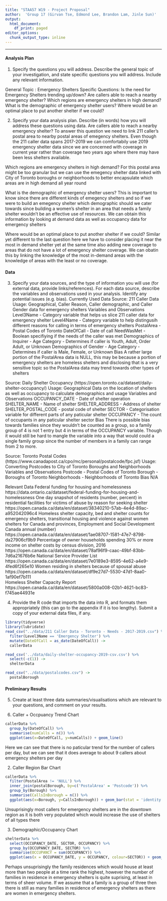 ```yaml
---
title: "STAA57 W19 - Project Proposal"
author:  'Group 17 (Girvan Tse, Edmond Lee, Brandon Lam, Jinle Sun)'
output:
  html_document:
    df_print: paged
editor_options: 
  chunk_output_type: inline
---
```


***


#### Analysis Plan 

1. Specify the questions you will address. Describe the general topic of your investigation, and state specific questions you will address. Include any relevant information.

General Topic : Emergency Shelters
Specific Questions:
  Is the need for Emergency Shelters trending up/down?
  Are callers able to reach a nearby emergency shelter?
  Which regions are emergency shelters in high demand?
  What is the demographic of emergency shelter users?
  Where would be an optimal place to put another shelter if we could?
  

2. Specify your data analysis plan. Describe (in words) how you will address these questions using data.
Are callers able to reach a nearby emergency shelter?
  To answer this question we need to link 211 caller's postal area to nearby postal areas of emegency shelters. Even though the 211 caller data spans 2017-2019 we can comfortabily use 2019 emergency shelter data since we are concerned with coverage in current year rather than coverage two years ago where there may have been less shelters available.

Which regions are emergency shelters in high demand?
  For this postal area might be too granular but we can use the emegency shelter data linked with City of Toronto boroughs or neighborhoods to better encapsulate which areas are in high demand all year round
  
What is the demographic of emergency shelter users?
  This is important to know since there are different kinds of emegency shelters and so if we were to build an emegency shelter which demographic should we cater towards since building a women's shelter in an area that needs a family shelter wouldn't be an effective use of resources. We can obtain this information by looking at demand data as well as occupancy data for emergency shelters

Where would be an optimal place to put another shelter if we could?
  Similar yet different to the last question here we have to consider placing it near the most in demand shelter yet at the same time also adding new coverage to areas that do not have a lot of emergency shelter coverage. We can obatin this by linking the knowledge of the most in-demand areas with the knowledge of areas with the least or no coverage.
  
#### Data 

3. Specify your data sources, and the type of information you will use (for external data, provide links/references). For each data source, describe the variables and observations used in your analysis. Identify any potential issues (e.g. bias).
Currently Used Data
  Source: 211 Caller Data
  Usage: Geographical, Caller Reason, Caller demographic, and Caller Gender data  for emergency shelters
  Variables and Observations
    Level3Name - Category variable that helps us slice 211 caller data for emergency shelter
    Level4Name - Category variable to help distingusih different reasons for calling in terms of emergency shelters
    PostalArea - Postal Codes of Toronto
    DateOfCall - Date of call
    NeedWasMet - Boolean specifiying if the needs of the caller was met
    Demographics of Inquirer - Age Category - Determines if caller is Youth, Adult, Order Adult, or Unknown
    Demographics of Gender - Age Category - Determines if caller is Male, Female, or Unknown
  Bias
    A rather large portion of the PostalArea data is NULL, this may be because a portion of emergency shelters are homeless shelters and disclosing that is a very sensitive topic so the PostalArea data may trend towards other types of shelters
  
  Source: Daily Shelter Occupancy (https://open.toronto.ca/dataset/daily-shelter-occupancy/)
  Usage: Geographical Data on the location of shelters as well as occupancy to calculate demographics and usage
  Variables and Observations
    OCCUPANCY_DATE - Date of shelter operation
    SHELTER_NAME - Name of shelter
    SHELTER_ADDRESS - Address of shelter
    SHELTER_POSTAL_CODE - postal code of shelter
    SECTOR - Categorisation variable for different parts of any paticular shelter
    OCCUPANCY - The count of occupants in any paticular shelter sector
  Bias
    There is possible bias towards families since they wouldn't be counted as a group, so a family group of 4 is not 1 entry but 4 in terms of the OCCUPANCY variable. Though it would still be hard to mangle the variable into a way that would could a single family group since the number of members in a family can range from 2 to more.
  
  Source: Toronto Postal Codes (https://www.canadapost.ca/cpo/mc/personal/postalcode/fpc.jsf)
  Usage: Converting Postcodes to City of Toronto Boroughs and Neighborhoods
  Variables and Observations
    Postcode - Postal Codes of Toronto
    Borough - Boroughs of Toronto
    Neighborhoods - Neighborhoods of Toronto
  Bias
    N/A

Relevant Data
  Federal funding for housing and homelessness
    https://data.ontario.ca/dataset/federal-funding-for-housing-and-homelessness
  One day snapshot of residents (number, percent) in residential facilities for victims of abuse by reason for seeking shelter
    https://open.canada.ca/data/en/dataset/38340210-57ab-4e4d-89ac-a952042096c4
  Homeless shelter capacity, bed and shelter counts for emergency shelters, transitional housing and violence against women shelters for Canada and provinces, Employment and Social Development Canada annual (number)
    https://open.canada.ca/data/en/dataset/1ae08707-1581-47e7-8798-da27906cf9b9
  Percentage of owner households spending 30% or more income on shelter costs by census division, 2016
    https://open.canada.ca/data/en/dataset/78af96f9-caac-49bf-83bb-7d6a21676b6e
  National Service Provider List
    https://open.canada.ca/data/en/dataset/7e0189e3-8595-4e62-a4e9-4fed6f265e10
  Women residing in shelters because of spousal abuse
    https://open.canada.ca/data/en/dataset/df9e27d7-5530-47d1-8aa0-1af90ef7b111\
  Homeless Shelter Capacity Report
    https://open.canada.ca/data/en/dataset/5800a008-02b1-4621-bc83-f745ae44931e


4. Provide the R code that imports the data into R, and formats them appropriately (this can go to the appendix if it is too lengthy). Submit a copy of your external data files, if any. 
```r
library(tidyverse)
library(lubridate)
read_csv("../data/211 Caller Data - Toronto - Needs - 2017-2019.csv") %>%
  filter(Level3Name == 'Emergency Shelter') %>%
  mutate(DateOfCall = as_date(DateOfCall)) ->
  callerData

read_csv('../data/daily-shelter-occupancy-2019-csv.csv') %>%
  select(-c(1)) ->
  shelterData

read_csv("../data/postalcodes.csv") ->
  postalBorough
```



#### Preliminary Results

5. Create at least three data summaries/visualisations which are relevant to your questions, and comment on your results. 

1. Caller + Occpuancy Trend Chart
```r
callerData %>%
  group_by(DateOfCall) %>%
  summarise(numCalls = n()) %>%
  ggplot(aes(x=DateOfCall, y=numCalls)) + geom_line()
```
Here we can see that there is no paticular trend for the number of callers per day, but we can see that it does average to about 9 callers about emergency shelters per day

2. Caller Region Bar Chart
```r
callerData %>%
  filter(PostalArea != 'NULL') %>%
  inner_join(postalBorough, by=c('PostalArea' = 'Postcode')) %>%
  group_by(Borough) %>%
  summarise(CallsInBorough = n()) %>%
  ggplot(aes(x=Borough, y=CallsInBorough)) + geom_bar(stat = 'identity') + coord_flip()
```
Unsuprisingly most callers for emergency shelters are in the downtown region as it is both very populated which would increase the use of shelters of all types there

3. Demographic/Occupancy Chart
```r
shelterData %>%
  select(OCCUPANCY_DATE, SECTOR, OCCUPANCY) %>%
  group_by(OCCUPANCY_DATE, SECTOR) %>%
  summarise(OCCUPANCY = sum(OCCUPANCY)) %>%
  ggplot(aes(x = OCCUPANCY_DATE, y = OCCUPANCY, colour=SECTOR)) + geom_line()
```
Perhaps unsuprisingly the family residences which would house at least more than two people at a time rank the highest, however the number of families in residence in emergency shelters is quite suprising, at least in terms of sheer volume. If we assume that a family is a group of three then there is still as many families in residence of emergency shelters as there are women in emergency shelters.